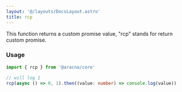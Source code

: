 ```yaml
---
layout: '@/layouts/DocsLayout.astro'
title: rcp
---
```


This function returns a custom promise value, "rcp" stands for return custom promise.

### Usage

```ts
import { rcp } from '@aracna/core'

// will log 1
rcp(async () => 0, 1).then((value: number) => console.log(value))
```
